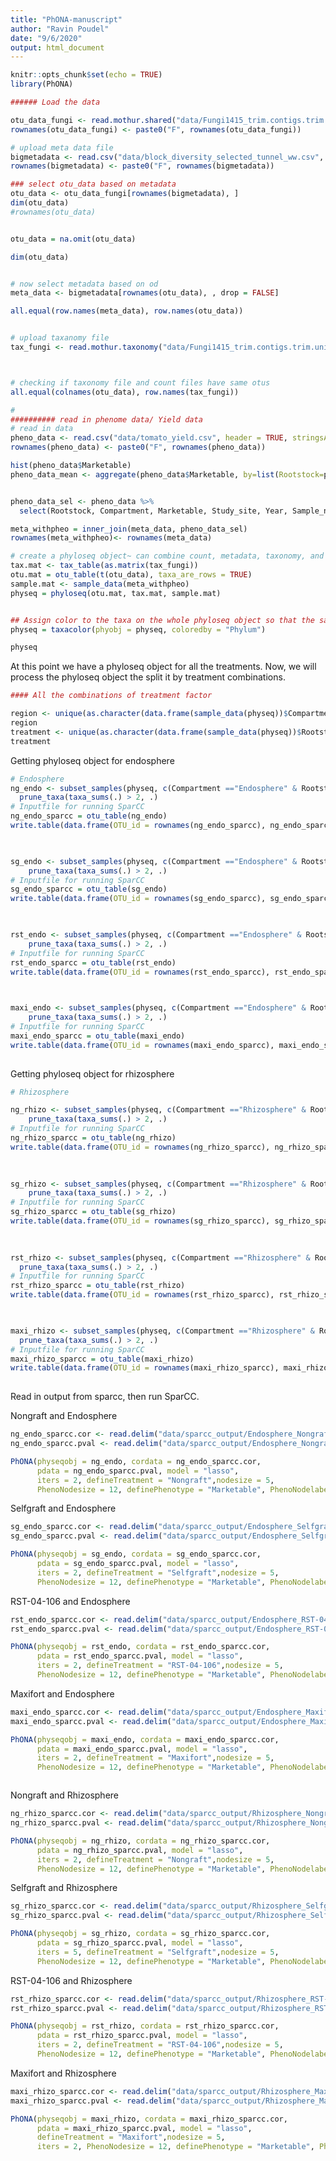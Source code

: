 ```yaml
---
title: "PhONA-manuscript"
author: "Ravin Poudel"
date: "9/6/2020"
output: html_document
---
```


```r
knitr::opts_chunk$set(echo = TRUE)
library(PhONA)
```


```r

###### Load the data

otu_data_fungi <- read.mothur.shared("data/Fungi1415_trim.contigs.trim.unique.precluster.pick.pick.subsample.nn.unique_list.shared")
rownames(otu_data_fungi) <- paste0("F", rownames(otu_data_fungi))

# upload meta data file
bigmetadata <- read.csv("data/block_diversity_selected_tunnel_ww.csv", header = T, row.names = 1, stringsAsFactors = FALSE)
rownames(bigmetadata) <- paste0("F", rownames(bigmetadata))

### select otu_data based on metadata
otu_data <- otu_data_fungi[rownames(bigmetadata), ]
dim(otu_data)
#rownames(otu_data)


otu_data = na.omit(otu_data)

dim(otu_data)


# now select metadata based on od
meta_data <- bigmetadata[rownames(otu_data), , drop = FALSE]

all.equal(row.names(meta_data), row.names(otu_data))


# upload taxanomy file
tax_fungi <- read.mothur.taxonomy("data/Fungi1415_trim.contigs.trim.unique.precluster.pick.pick.subsample.nn.unique_list.0.03.cons.taxonomy")



# checking if taxonomy file and count files have same otus
all.equal(colnames(otu_data), row.names(tax_fungi))

#
########## read in phenome data/ Yield data
# read in data
pheno_data <- read.csv("data/tomato_yield.csv", header = TRUE, stringsAsFactors = FALSE, row.names = 1)
rownames(pheno_data) <- paste0("F", rownames(pheno_data))

hist(pheno_data$Marketable)
pheno_data_mean <- aggregate(pheno_data$Marketable, by=list(Rootstock=pheno_data$Rootstock), FUN=mean)


pheno_data_sel <- pheno_data %>%
  select(Rootstock, Compartment, Marketable, Study_site, Year, Sample_name)

meta_withpheo = inner_join(meta_data, pheno_data_sel)
rownames(meta_withpheo)<- rownames(meta_data)

# create a phyloseq object~ can combine count, metadata, taxonomy, and phylogentic tree.
tax.mat <- tax_table(as.matrix(tax_fungi))
otu.mat = otu_table(t(otu_data), taxa_are_rows = TRUE)
sample.mat <- sample_data(meta_withpheo)
physeq = phyloseq(otu.mat, tax.mat, sample.mat)


## Assign color to the taxa on the whole phyloseq object so that the same color is assigned for a taxon across treatments
physeq = taxacolor(phyobj = physeq, coloredby = "Phylum")

physeq

```

At this point we have a phyloseq object for all the treatments. Now, we will process the phyloseq object the split it by treatment combinations. 


```r

#### All the combinations of treatment factor

region <- unique(as.character(data.frame(sample_data(physeq))$Compartment))
region
treatment <- unique(as.character(data.frame(sample_data(physeq))$Rootstock))
treatment

```


Getting phyloseq object for endosphere
```r

# Endosphere 
ng_endo <- subset_samples(physeq, c(Compartment =="Endosphere" & Rootstock=="Nongraft")) %>%
  prune_taxa(taxa_sums(.) > 2, .)
# Inputfile for running SparCC
ng_endo_sparcc = otu_table(ng_endo)
write.table(data.frame(OTU_id = rownames(ng_endo_sparcc), ng_endo_sparcc), file = "data/sparcc_data/ng_endo_sparcc.txt", sep = "\t", row.names = FALSE, quote = FALSE)
  


sg_endo <- subset_samples(physeq, c(Compartment =="Endosphere" & Rootstock=="Selfgraft")) %>%
    prune_taxa(taxa_sums(.) > 2, .)
# Inputfile for running SparCC
sg_endo_sparcc = otu_table(sg_endo)
write.table(data.frame(OTU_id = rownames(sg_endo_sparcc), sg_endo_sparcc), file = "data/sparcc_data/sg_endo_sparcc.txt", sep = "\t", row.names = FALSE, quote = FALSE)
  


rst_endo <- subset_samples(physeq, c(Compartment =="Endosphere" & Rootstock=="RST-04-106")) %>%
    prune_taxa(taxa_sums(.) > 2, .)
# Inputfile for running SparCC
rst_endo_sparcc = otu_table(rst_endo)
write.table(data.frame(OTU_id = rownames(rst_endo_sparcc), rst_endo_sparcc), file = "data/sparcc_data/rst_endo_sparcc.txt", sep = "\t", row.names = FALSE, quote = FALSE)
  


maxi_endo <- subset_samples(physeq, c(Compartment =="Endosphere" & Rootstock=="Maxifort")) %>%
    prune_taxa(taxa_sums(.) > 2, .)
# Inputfile for running SparCC
maxi_endo_sparcc = otu_table(maxi_endo)
write.table(data.frame(OTU_id = rownames(maxi_endo_sparcc), maxi_endo_sparcc), file = "data/sparcc_data/maxi_endo_sparcc.txt", sep = "\t", row.names = FALSE, quote = FALSE)
  
```


Getting phyloseq object for rhizosphere
```r

# Rhizosphere

ng_rhizo <- subset_samples(physeq, c(Compartment =="Rhizosphere" & Rootstock=="Nongraft")) %>%
    prune_taxa(taxa_sums(.) > 2, .)
# Inputfile for running SparCC
ng_rhizo_sparcc = otu_table(ng_rhizo)
write.table(data.frame(OTU_id = rownames(ng_rhizo_sparcc), ng_rhizo_sparcc), file = "data/sparcc_data/ng_rhizo_sparcc.txt", sep = "\t", row.names = FALSE, quote = FALSE)
  

  
sg_rhizo <- subset_samples(physeq, c(Compartment =="Rhizosphere" & Rootstock=="Selfgraft")) %>%
    prune_taxa(taxa_sums(.) > 2, .)
# Inputfile for running SparCC
sg_rhizo_sparcc = otu_table(sg_rhizo)
write.table(data.frame(OTU_id = rownames(sg_rhizo_sparcc), sg_rhizo_sparcc), file = "data/sparcc_data/sg_rhizo_sparcc.txt", sep = "\t", row.names = FALSE, quote = FALSE)
  

  
rst_rhizo <- subset_samples(physeq, c(Compartment =="Rhizosphere" & Rootstock=="RST-04-106"))%>%
  prune_taxa(taxa_sums(.) > 2, .)
# Inputfile for running SparCC
rst_rhizo_sparcc = otu_table(rst_rhizo)
write.table(data.frame(OTU_id = rownames(rst_rhizo_sparcc), rst_rhizo_sparcc), file = "data/sparcc_data/rst_rhizo_sparcc.txt", sep = "\t", row.names = FALSE, quote = FALSE)
  


maxi_rhizo <- subset_samples(physeq, c(Compartment =="Rhizosphere" & Rootstock=="Maxifort")) %>%
  prune_taxa(taxa_sums(.) > 2, .)
# Inputfile for running SparCC
maxi_rhizo_sparcc = otu_table(maxi_rhizo)
write.table(data.frame(OTU_id = rownames(maxi_rhizo_sparcc), maxi_rhizo_sparcc), file = "data/sparcc_data/maxi_rhizo_sparcc.txt", sep = "\t", row.names = FALSE, quote = FALSE)
  


```


Read in output from sparcc, then run SparCC.


Nongraft and Endosphere
```r

ng_endo_sparcc.cor <- read.delim("data/sparcc_output/Endosphere_Nongraft_cor_sparcc.out", sep = "\t", header = T, row.names = 1)
ng_endo_sparcc.pval <- read.delim("data/sparcc_output/Endosphere_Nongraft_pvals.two_sided.txt", sep = "\t", header = T, row.names = 1)

PhONA(physeqobj = ng_endo, cordata = ng_endo_sparcc.cor,
      pdata = ng_endo_sparcc.pval, model = "lasso",
      iters = 2, defineTreatment = "Nongraft",nodesize = 5,
      PhenoNodesize = 12, definePhenotype = "Marketable", PhenoNodelabel = "Nongraft")

```


Selfgraft and Endosphere
```r

sg_endo_sparcc.cor <- read.delim("data/sparcc_output/Endosphere_Selfgraft_cor_sparcc.out", sep = "\t", header = T, row.names = 1)
sg_endo_sparcc.pval <- read.delim("data/sparcc_output/Endosphere_Selfgraft_pvals.two_sided.txt", sep = "\t", header = T, row.names = 1)

PhONA(physeqobj = sg_endo, cordata = sg_endo_sparcc.cor,
      pdata = sg_endo_sparcc.pval, model = "lasso",
      iters = 2, defineTreatment = "Selfgraft",nodesize = 5,
      PhenoNodesize = 12, definePhenotype = "Marketable", PhenoNodelabel = "Selfgraft")

```


RST-04-106 and Endosphere
```r

rst_endo_sparcc.cor <- read.delim("data/sparcc_output/Endosphere_RST-04-106_cor_sparcc.out", sep = "\t", header = T, row.names = 1)
rst_endo_sparcc.pval <- read.delim("data/sparcc_output/Endosphere_RST-04-106_pvals.two_sided.txt", sep = "\t", header = T, row.names = 1)

PhONA(physeqobj = rst_endo, cordata = rst_endo_sparcc.cor,
      pdata = rst_endo_sparcc.pval, model = "lasso",
      iters = 2, defineTreatment = "RST-04-106",nodesize = 5,
      PhenoNodesize = 12, definePhenotype = "Marketable", PhenoNodelabel = "RST-04-106")
```

Maxifort and Endosphere
```r

maxi_endo_sparcc.cor <- read.delim("data/sparcc_output/Endosphere_Maxifort_cor_sparcc.out", sep = "\t", header = T, row.names = 1)
maxi_endo_sparcc.pval <- read.delim("data/sparcc_output/Endosphere_Maxifort_pvals.two_sided.txt", sep = "\t", header = T, row.names = 1)

PhONA(physeqobj = maxi_endo, cordata = maxi_endo_sparcc.cor,
      pdata = maxi_endo_sparcc.pval, model = "lasso",
      iters = 2, defineTreatment = "Maxifort",nodesize = 5,
      PhenoNodesize = 12, definePhenotype = "Marketable", PhenoNodelabel = "Maxifort")



```



Nongraft and Rhizosphere
```r

ng_rhizo_sparcc.cor <- read.delim("data/sparcc_output/Rhizosphere_Nongraft_cor_sparcc.out", sep = "\t", header = T, row.names = 1)
ng_rhizo_sparcc.pval <- read.delim("data/sparcc_output/Rhizosphere_Nongraft_pvals.two_sided.txt", sep = "\t", header = T, row.names = 1)

PhONA(physeqobj = ng_rhizo, cordata = ng_rhizo_sparcc.cor,
      pdata = ng_rhizo_sparcc.pval, model = "lasso",
      iters = 2, defineTreatment = "Nongraft",nodesize = 5,
      PhenoNodesize = 12, definePhenotype = "Marketable", PhenoNodelabel = "Nongraft")

```


Selfgraft and  Rhizosphere
```r

sg_rhizo_sparcc.cor <- read.delim("data/sparcc_output/Rhizosphere_Selfgraft_cor_sparcc.out", sep = "\t", header = T, row.names = 1)
sg_rhizo_sparcc.pval <- read.delim("data/sparcc_output/Rhizosphere_Selfgraft_pvals.two_sided.txt", sep = "\t", header = T, row.names = 1)

PhONA(physeqobj = sg_rhizo, cordata = sg_rhizo_sparcc.cor,
      pdata = sg_rhizo_sparcc.pval, model = "lasso",
      iters = 5, defineTreatment = "Selfgraft",nodesize = 5,
      PhenoNodesize = 12, definePhenotype = "Marketable", PhenoNodelabel = "Selfgraft")

```


RST-04-106 and  Rhizosphere
```r

rst_rhizo_sparcc.cor <- read.delim("data/sparcc_output/Rhizosphere_RST-04-106_cor_sparcc.out", sep = "\t", header = T, row.names = 1)
rst_rhizo_sparcc.pval <- read.delim("data/sparcc_output/Rhizosphere_RST-04-106_pvals.two_sided.txt", sep = "\t", header = T, row.names = 1)

PhONA(physeqobj = rst_rhizo, cordata = rst_rhizo_sparcc.cor,
      pdata = rst_rhizo_sparcc.pval, model = "lasso",
      iters = 2, defineTreatment = "RST-04-106",nodesize = 5,
      PhenoNodesize = 12, definePhenotype = "Marketable", PhenoNodelabel = "RST-04-106")
```

Maxifort and  Rhizosphere

```r

maxi_rhizo_sparcc.cor <- read.delim("data/sparcc_output/Rhizosphere_Maxifort_cor_sparcc.out", sep = "\t", header = T, row.names = 1)
maxi_rhizo_sparcc.pval <- read.delim("data/sparcc_output/Rhizosphere_Maxifort_pvals.two_sided.txt", sep = "\t", header = T, row.names = 1)

PhONA(physeqobj = maxi_rhizo, cordata = maxi_rhizo_sparcc.cor,
      pdata = maxi_rhizo_sparcc.pval, model = "lasso",
      defineTreatment = "Maxifort",nodesize = 5,
      iters = 2, PhenoNodesize = 12, definePhenotype = "Marketable", PhenoNodelabel = "Maxifort")
```

